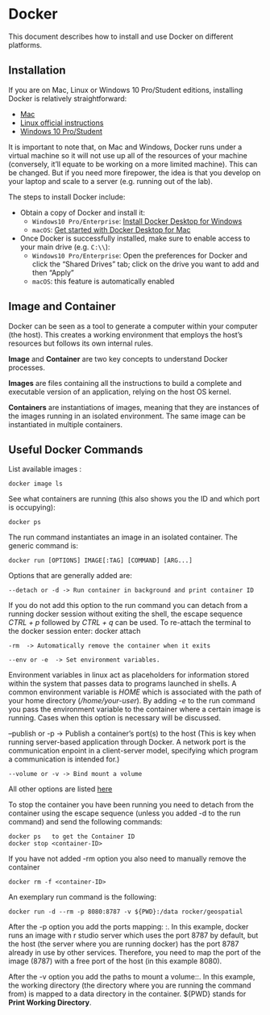 # Docker

This document describes how to install and use Docker on different platforms.

## Installation

If you are on Mac, Linux or Windows 10 Pro/Student editions, installing Docker
is relatively straightforward:

* [Mac](https://docs.docker.com/docker-for-mac/)
* [Linux official instructions](https://docs.docker.com/install/linux/docker-ce/ubuntu/)
* [Windows 10 Pro/Student](https://docs.docker.com/docker-for-windows/)

It is important to note that, on Mac and Windows, Docker runs under a virtual
machine so it will not use up all of the resources of your machine
(conversely, it'll equate to be working on a more limited machine). This can
be changed. But if you need more firepower, the idea is that you develop on
your laptop and scale to a server (e.g. running out of the lab).

The steps to install Docker include:

- Obtain a copy of Docker and install it:
    - `Windows10 Pro/Enterprise`: [Install Docker Desktop for Windows](https://docs.docker.com/docker-for-windows/install/)
    - `macOS`: [Get started with Docker Desktop for Mac](https://docs.docker.com/docker-for-mac/)
- Once Docker is successfully installed, make sure to enable access to your main drive (e.g. `C:\\`): 
    - `Windows10 Pro/Enterprise`: Open the preferences for Docker and click the
      "Shared Drives" tab; click on the drive you want to add and then "Apply"
    - `macOS`: this feature is automatically enabled

## Image and Container

Docker can be seen as a tool to generate a computer within your computer (the host). This creates a working environment that employs the host's resources but follows its own internal rules. 

**Image** and **Container** are two key concepts to understand Docker processes.

**Images** are files containing all the instructions to build a complete and executable version of an application, relying on the host OS kernel.

**Containers** are instantiations of images, meaning that they are instances of the images running in an isolated environment. The same image can be instantiated in multiple containers.

## Useful Docker Commands

List available images :

```shell
docker image ls
```

See what containers are running (this also shows you the ID and which port is occupying):

```shell
docker ps
```
The run command instantiates an image in an isolated container. The generic command is:

```shell
docker run [OPTIONS] IMAGE[:TAG] [COMMAND] [ARG...]
```
Options that are generally added are:

```shell
--detach or -d -> Run container in background and print container ID
```

If you do not add this option to the run command you can detach from a running docker session without exiting the shell, the escape sequence *CTRL + p* followed by *CTRL + q* can be used. To re-attach the terminal to the docker session enter: docker attach <session_id>

```shell
-rm  -> Automatically remove the container when it exits
```

```shell
--env or -e  -> Set environment variables.
```
Environment variables in linux act as placeholders for information stored within the system that passes data to programs launched in shells. A common environment variable is *HOME* which is associated with the path of your home directory (*/home/your-user*). By adding *-e* to the run command you pass the environment variable to the container where a certain image is running. Cases when this option is necessary will be discussed.

--publish or -p -> Publish a container’s port(s) to the host (This is key when running server-based application through Docker. A network port is the communication enpoint in a client-server model, specifying which program a communication is intended for.)

```shell
--volume or -v -> Bind mount a volume 
```

All other options are listed [here](https://docs.docker.com/engine/reference/commandline/run/)

To stop the container you have been running you need to detach from the container using the escape sequence (unless you added -d to the run command) and send the following commands: 

```shell
docker ps   to get the Container ID
docker stop <container-ID>  
```

If you have not added -rm option you also need to manually remove the container

```shell
docker rm -f <container-ID>
```

An exemplary run command is the following:

```shell
docker run -d --rm -p 8080:8787 -v ${PWD}:/data rocker/geospatial
```

After the -p option you add the ports mapping: <host port>:<container port>. In this example, docker runs an image with r studio server which uses the port 8787 by default, but the host (the server where you are running docker) has the port 8787 already in use by other services. Therefore, you need to map the port of the image (8787) with a free port of the host (in this example 8080).

After the -v option you add the paths to mount a volume:<host path>:<container path>. In this example, the working directory (the directory where you are running the command from) is mapped to a data directory in the container. ${PWD} stands for **Print Working Directory**.
 

